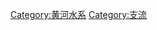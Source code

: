 {{Catnav|頁面分類|地理|各國地理|中国地理|中国河流}}

{{catmore|黄河}}
{{Commonscat|Tributaries of the Yellow River}}

[[Category:黄河水系‎|Category:黄河水系‎]]
[[Category:支流|Category:支流]]